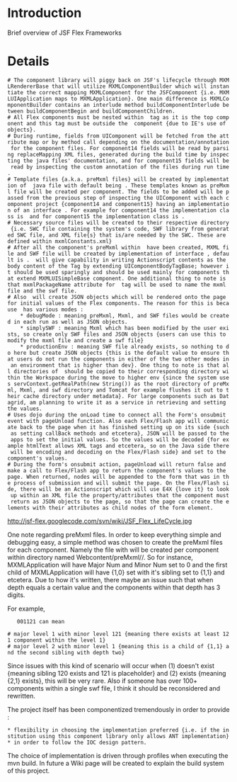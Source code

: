 = Introduction =

Brief overview of JSF Flex Frameworks {{{LifeCycle}}}


= Details =
 # The component library will piggy back on JSF's lifecycle through MXMLRendererBase that will utilize MXMLComponentBuilder which will instantiate the correct mapping MXMLComponent for the JSFComponent {i.e. MXMLUIApplication maps to MXMLApplication}. One main difference is MXMLComponentBuilder contains an interlude method buildComponentInterlude between buildComponentBegin and buildComponentChildren.
 # All Flex components must be nested within <s:mxmlApplication /> tag as it is the top component and this tag must be outside the <h:form /> component {due to IE's use of objects}.
 # During runtime, fields from UIComponent will be fetched from the attribute map or by method call depending on the documentation/annotation for the component files. For component14 fields will be read by parsing replaceMapping XML files, generated during the build time by inspecting the java files' documentation, and for component15 fields will be read by inspecting the custom annotation of the files during run time.
 # Template files {a.k.a. preMxml files} will be created by implementation of {{{_FileManipulatorTaskRunner}}} java file with default being {{{VelocityFileManipulatorTaskRunnerImpl}}}. These templates known as preMxml file will be created per component. The fields to be added will be passed from the previous step of inspecting the UIComponent with each component project {component14 and component15} having an implementation of an interface {{{_AnnotationDocletParser}}}. For example for component14 the implementation class is {{{AnnotationDocletParser14Impl}}} and for component15 the implementation class is {{{AnnotationDocletParser15Impl}}}.
 # Necessary source files will be created to their respective directory {i.e. SWC file containing the system's code, SWF library from generated SWC file, and XML file{s} that is/are needed by the SWC. These are defined within mxmlConstants.xml}
 # After all the component's preMxml within <s:mxmlApplication /> have been created, MXML file and SWF file will be created by implementation of interface {{{_FlexTaskRunner}}}, default is {{{AntFlexTaskRunnerImpl}}}. <s:mxmlScript /> will give capability in writing Actionscript contents as the body content of the Tag by extending UIComponentBodyTagBase; however it should be used sparingly and should be used mainly for components that extend MXMLUISimpleBase component. One additional thing to note is that mxmlPackageName attribute for <s:mxmlApplication /> tag will be used to name the mxml file and the swf file.
 # Also <s:mxmlApplication /> will create JSON objects which will be rendered onto the page for initial values of the Flex components. The reason for this is because <s:mxmlApplication /> has various modes :
     * debugMode : meaning preMxml, Mxml, and SWF files would be created in each run as well as JSON objects.
     * simplySWF : meaning Mxml which has been modified by the user exists, so create only SWF files and JSON objects {users can use this to modify the mxml file and create a swf file}
     * productionEnv : meaning SWF file already exists, so nothing to do here but create JSON objects {this is the default value to ensure that users do not run the components in either of the two other modes in an environment that is higher than dev}. One thing to note is that all directories of {{{Webcontent/swf/*}}} should be copied to their corresponding directory within the Workspace during the move to higher env {since the system uses servContext.getRealPath(new String()) as the root directory of preMxml, Mxml, and swf directory and Tomcat for example flushes it out to their cache directory under metadata}. For large components such as Datagrid, am planning to write it as a service in retrieving and setting the values. 
 # Uses dojo during the onLoad time to connect all the Form's onsubmit event with pageUnload function. Also each Flex/Flash app will communicate back to the page when it has finished setting up on its side {such as setting callBack methods and etcetera}, JSON will be passed to the apps to set the initial values. So the values will be decoded {for example htmlText allows XML tags and etcetera, so on the Java side there will be encoding and decoding on the Flex/Flash side} and set to the component's values.
 # During the form's onsubmit action, pageUnload will return false and make a call to Flex/Flash app to return the component's values to the page. When returned, nodes will be appended to the form that was in the process of submission and will submit the page. On the Flex/Flash side, there will be an Actionscript which will use E4X {love it} to look up within an XML file the property/attributes that the component must return as JSON objects to the page, so that the page can create the elements with their attributes as child nodes of the form element. 

http://jsf-flex.googlecode.com/svn/wiki/JSF_Flex_LifeCycle.jpg

One note regarding preMxml files. In order to keep everything simple and debugging easy, a simple method was chosen to create the preMxml files for each component. Namely the file with {{{<mxmlPackageName>_<Major Num>_<Minor Num>.pre_mxml}}} will be created per component within directory named Webcontent/preMxml/<mxmlPackageName>/. So for instance, MXMLApplication will have Major Num and Minor Num set to 0 and the first child of MXMLApplication will have {1,0} set with it's sibling set to {1,1} and etcetera. Due to how it's written, there maybe an issue such that when depth equals a certain value and the components within that depth has 3 digits.

For example,

    001121 can mean

 # major level 1 with minor level 121 {meaning there exists at least 121 component within the level 1}
 # major level 2 with minor level 1 {meaning this is a child of {1,1} and the second sibling with depth two} 

Since issues with this kind of scenario will occur when (1) doesn't exist {meaning sibling 120 exists and 121 is placeholder} and (2) exists {meaning {2,1} exists}, this will be very rare. Also if someone has over 100+ components within a single swf file, I think it should be reconsidered and rewritten.

The project itself has been componentized tremendously in order to provide :
 * flexibility in choosing the implementation preferred {i.e. if the institution using this component library only allows ANT implementation}
 * in order to follow the IOC design pattern.

The choice of implementation is driven through profiles when executing the mvn build. In future a Wiki page will be created to explain the build system of this project.
